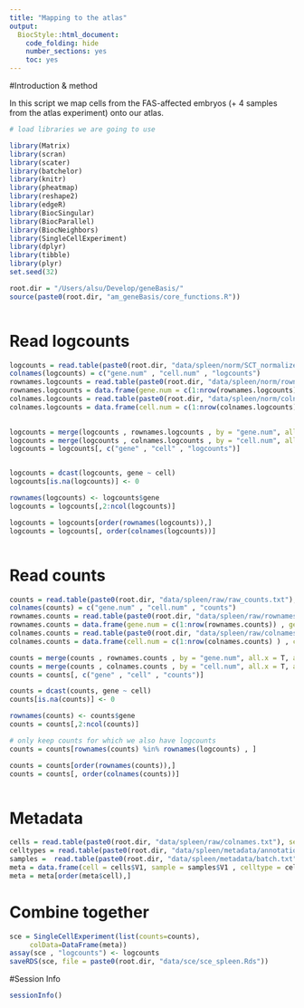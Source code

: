 ```yaml
---
title: "Mapping to the atlas"
output:
  BiocStyle::html_document:
    code_folding: hide
    number_sections: yes
    toc: yes  
---
```

#Introduction & method

In this script we map cells from the FAS-affected embryos (+ 4 samples from the atlas experiment) onto our atlas.

```r
# load libraries we are going to use

library(Matrix)
library(scran)
library(scater)
library(batchelor)
library(knitr)
library(pheatmap)
library(reshape2)
library(edgeR)
library(BiocSingular)
library(BiocParallel)
library(BiocNeighbors)
library(SingleCellExperiment)
library(dplyr)
library(tibble)
library(plyr)
set.seed(32)

root.dir = "/Users/alsu/Develop/geneBasis/"
source(paste0(root.dir, "am_geneBasis/core_functions.R"))



```

# Read logcounts

```r



logcounts = read.table(paste0(root.dir, "data/spleen/norm/SCT_normalized.txt"), sep = " ", header = F)
colnames(logcounts) = c("gene.num" , "cell.num" , "logcounts")
rownames.logcounts = read.table(paste0(root.dir, "data/spleen/norm/rownames.txt"), sep = "\n", header = F) 
rownames.logcounts = data.frame(gene.num = c(1:nrow(rownames.logcounts)) , gene =  rownames.logcounts$V1 )
colnames.logcounts = read.table(paste0(root.dir, "data/spleen/norm/colnames.txt"), sep = "\n", header = F)
colnames.logcounts = data.frame(cell.num = c(1:nrow(colnames.logcounts) ) , cell = colnames.logcounts$V1 )
 

logcounts = merge(logcounts , rownames.logcounts , by = "gene.num", all.x = T, all.y = F)
logcounts = merge(logcounts , colnames.logcounts , by = "cell.num", all.x = T, all.y = F)
logcounts = logcounts[, c("gene" , "cell" , "logcounts")]


logcounts = dcast(logcounts, gene ~ cell)
logcounts[is.na(logcounts)] <- 0

rownames(logcounts) <- logcounts$gene
logcounts = logcounts[,2:ncol(logcounts)]

logcounts = logcounts[order(rownames(logcounts)),]
logcounts = logcounts[, order(colnames(logcounts))]



```

# Read counts

```r


counts = read.table(paste0(root.dir, "data/spleen/raw/raw_counts.txt"), sep = " ", header = F)
colnames(counts) = c("gene.num" , "cell.num" , "counts")
rownames.counts = read.table(paste0(root.dir, "data/spleen/raw/rownames.txt"), sep = "\n", header = F) 
rownames.counts = data.frame(gene.num = c(1:nrow(rownames.counts)) , gene =  rownames.counts$V1 )
colnames.counts = read.table(paste0(root.dir, "data/spleen/raw/colnames.txt"), sep = "\n", header = F)
colnames.counts = data.frame(cell.num = c(1:nrow(colnames.counts) ) , cell = colnames.counts$V1 )

counts = merge(counts , rownames.counts , by = "gene.num", all.x = T, all.y = F)
counts = merge(counts , colnames.counts , by = "cell.num", all.x = T, all.y = F)
counts = counts[, c("gene" , "cell" , "counts")]

counts = dcast(counts, gene ~ cell)
counts[is.na(counts)] <- 0

rownames(counts) <- counts$gene
counts = counts[,2:ncol(counts)]

# only keep counts for which we also have logcounts
counts = counts[rownames(counts) %in% rownames(logcounts) , ]

counts = counts[order(rownames(counts)),]
counts = counts[, order(colnames(counts))]



```

# Metadata

```r

cells = read.table(paste0(root.dir, "data/spleen/raw/colnames.txt"), sep = "\n", header = F)
celltypes = read.table(paste0(root.dir, "data/spleen/metadata/annotations.txt"), sep = "\n", header = F)
samples =  read.table(paste0(root.dir, "data/spleen/metadata/batch.txt"), sep = "\n", header = F)
meta = data.frame(cell = cells$V1, sample = samples$V1 , celltype = celltypes$V1)
meta = meta[order(meta$cell),]


```


# Combine together

```r

sce = SingleCellExperiment(list(counts=counts),
     colData=DataFrame(meta))
assay(sce , "logcounts") <- logcounts
saveRDS(sce, file = paste0(root.dir, "data/sce/sce_spleen.Rds"))


```

#Session Info

```r
sessionInfo()
```
